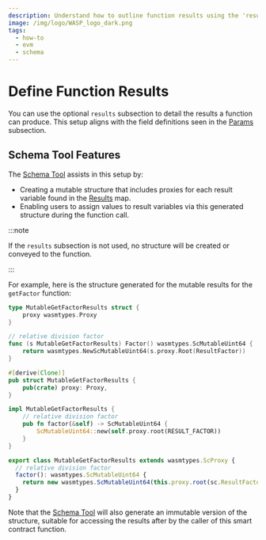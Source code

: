 ```yaml
---
description: Understand how to outline function results using the 'results' subsection and how the Schema Tool aids in this process.
image: /img/logo/WASP_logo_dark.png
tags:
  - how-to
  - evm
  - schema
---
```


# Define Function Results

You can use the optional `results` subsection to detail the results a function can produce.
This setup aligns with the field definitions seen in the [Params](params.mdx) subsection.

## Schema Tool Features

The [Schema Tool](usage.mdx) assists in this setup by:

- Creating a mutable structure that includes proxies for each result variable found in the [Results](results.mdx) map.
- Enabling users to assign values to result variables via this generated structure during the function call.

:::note

If the `results` subsection is not used, no structure will be created or conveyed to the function.

:::

For example, here is the structure generated for the mutable results for the `getFactor`
function:

<Tabs groupId="language" queryString>

<TabItem value="go" label="Go">

```go
type MutableGetFactorResults struct {
	proxy wasmtypes.Proxy
}

// relative division factor
func (s MutableGetFactorResults) Factor() wasmtypes.ScMutableUint64 {
	return wasmtypes.NewScMutableUint64(s.proxy.Root(ResultFactor))
}
```

</TabItem>
<TabItem value="rust" label="Rust">

```rust
#[derive(Clone)]
pub struct MutableGetFactorResults {
	pub(crate) proxy: Proxy,
}

impl MutableGetFactorResults {
    // relative division factor
    pub fn factor(&self) -> ScMutableUint64 {
		ScMutableUint64::new(self.proxy.root(RESULT_FACTOR))
	}
}
```

</TabItem>
<TabItem value="typescript" label="Typescript">

```ts
export class MutableGetFactorResults extends wasmtypes.ScProxy {
  // relative division factor
  factor(): wasmtypes.ScMutableUint64 {
    return new wasmtypes.ScMutableUint64(this.proxy.root(sc.ResultFactor));
  }
}
```

</TabItem>
</Tabs>

Note that the [Schema Tool](usage.mdx) will also generate an immutable version of the
structure, suitable for accessing the results after by the caller of this smart contract
function.
